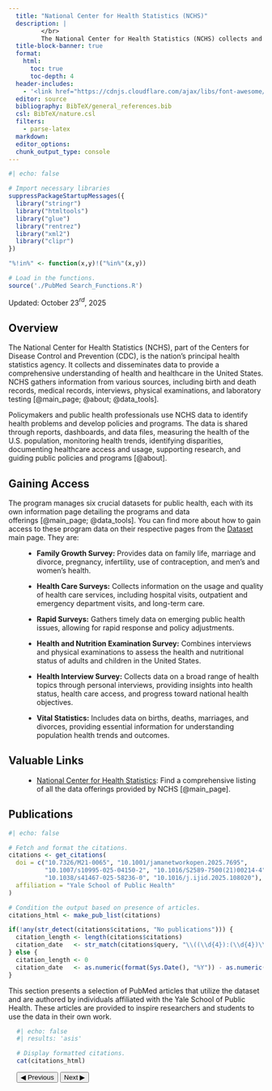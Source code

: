 ```yaml
---
  title: "National Center for Health Statistics (NCHS)"
  description: |
         </br>
         The National Center for Health Statistics (NCHS) collects and disseminates data to provide a comprehensive understanding of health and healthcare in the United States. The data includes birth and death records, medical records, interviews, physical examinations, and laboratory testing, and is accessible through reports, dashboards, and data files to identify health problems, develop policies, and monitor health trends\ [@about; @data_tools].
  title-block-banner: true
  format: 
    html:
      toc: true
      toc-depth: 4
  header-includes:
    - '<link href="https://cdnjs.cloudflare.com/ajax/libs/font-awesome/5.15.3/css/all.min.css" rel="stylesheet">'
  editor: source
  bibliography: BibTeX/general_references.bib
  csl: BibTeX/nature.csl
  filters:
    - parse-latex
  markdown: 
  editor_options: 
  chunk_output_type: console
---
```


```r
#| echo: false

# Import necessary libraries
suppressPackageStartupMessages({
  library("stringr")
  library("htmltools")
  library("glue")
  library("rentrez")
  library("xml2")
  library("clipr")
})

"%!in%" <- function(x,y)!("%in%"(x,y))

# Load in the functions.
source('./PubMed Search_Functions.R')
```

Updated: October 23$^{rd}$, 2025

## Overview

The National Center for Health Statistics (NCHS), part of the Centers for Disease Control and Prevention (CDC), is the nation's principal health statistics agency. It collects and disseminates data to provide a comprehensive understanding of health and healthcare in the United States. NCHS gathers information from various sources, including birth and death records, medical records, interviews, physical examinations, and laboratory testing\ [@main_page; @about; @data_tools].

Policymakers and public health professionals use NCHS data to identify health problems and develop policies and programs. The data is shared through reports, dashboards, and data files, measuring the health of the U.S. population, monitoring health trends, identifying disparities, documenting healthcare access and usage, supporting research, and guiding public policies and programs\ [@about].



## Gaining Access

The program manages six crucial datasets for public health, each with its own information page detailing the programs and data offerings\ [@main_page; @data_tools]. You can find more about how to gain access to these program data on their respective pages from the [Dataset](../../../datasets/index.html) main page. They are:

::: {style="margin-left: 2rem"}
- **Family Growth Survey:** Provides data on family life, marriage and divorce, pregnancy, infertility, use of contraception, and men's and women's health.

- **Health Care Surveys:** Collects information on the usage and quality of health care services, including hospital visits, outpatient and emergency department visits, and long-term care.

- **Rapid Surveys:** Gathers timely data on emerging public health issues, allowing for rapid response and policy adjustments.

- **Health and Nutrition Examination Survey:** Combines interviews and physical examinations to assess the health and nutritional status of adults and children in the United States.

- **Health Interview Survey:** Collects data on a broad range of health topics through personal interviews, providing insights into health status, health care access, and progress toward national health objectives.

- **Vital Statistics:** Includes data on births, deaths, marriages, and divorces, providing essential information for understanding population health trends and outcomes.
:::

## Valuable Links

::: {style="margin-left: 2rem"}
- [National Center for Health Statistics](https://www.cdc.gov/nchs/index.html): Find a comprehensive listing of all the data offerings provided by NCHS\ [@main_page].
:::


## Publications

```r
#| echo: false

# Fetch and format the citations.
citations <- get_citations(
  doi = c("10.7326/M21-0065", "10.1001/jamanetworkopen.2025.7695",
          "10.1007/s10995-025-04150-2", "10.1016/S2589-7500(21)00214-4",
          "10.1038/s41467-025-58236-0", "10.1016/j.ijid.2025.108020"),
  affiliation = "Yale School of Public Health"
)

# Condition the output based on presence of articles.
citations_html <- make_pub_list(citations)

if(!any(str_detect(citations$citations, "No publications"))) {
  citation_length <- length(citations$citations)
  citation_date   <- str_match(citations$query, "\\((\\d{4}):(\\d{4})\\[dp\\]\\)")[,2]
} else {
  citation_length <- 0
  citation_date   <- as.numeric(format(Sys.Date(), "%Y")) - as.numeric(str_extract("No publications found in the last 25 years.", "[0-9]{2}"))
}

```


This section presents a selection of PubMed articles that utilize the dataset and are authored by individuals affiliated with the Yale School of Public Health. These articles are provided to inspire researchers and students to use the data in their own work.

::: {style="margin-left: 1rem"}

```r
#| echo: false
#| results: 'asis'

# Display formatted citations.
cat(citations_html)
```

```{=html}
<!-- Pagination buttons and scripting -->
<div class="citations-navigation">
  <button onclick="prevPage()">&#9664; Previous</button>
  <button onclick="nextPage()">Next &#9654;</button>
</div>

<script src="pagination.js"></script>
```

:::